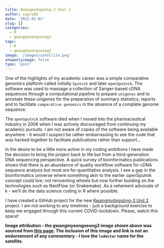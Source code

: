 ```yaml
---
title: Kwangmyŏngsŏng-3 Unit 2
author: sagrudd
date: '2021-01-03'
slug: []
categories:
  - R
  - gwangmyeongseong3
tags:
  - R
  - gwangmyeongseong3
image: '/images/satellite.png'
showonlyimage: false
type: 'post'
---
```


One of the highlights of my academic career was a simple comparative genomics
platform called initially `Sputnik` and later `openSputnik`. The software
was used to massage a collection of Sanger-based cDNA sequences through a
computational pipeline to prepare `unigenes` and to annotate these unigenes for
the preparation of summary statistics, reports and to facilitate `comparative
genomics` in the absence of a complete genome sequence.

The `openSputnik` software died when I moved into the pharmaceutical industry
in 2006 when I was actively discouraged from continuing my academic pursuits. I
am not aware of copies of the software being available anywhere - it would
I suspect be rather embarrassing to see the code that was hacked together to
facilitate publications rather than support...

In the desire to be a little more active in my coding ambitions I have made the
decision to bring the project back to life but from a third-generation DNA
sequencing perspective. A quick survey of bioinformatics publications shows that
there is an abundance of quality workflow software for cDNA sequence analysis
but most are for quantitative analysis. I see a gap in the bioinformatics
universe where something akin to the earlier openSputnik concept could live;
not reinventing wheels but now further building on the technologies such as
NextFlow (or Snakemake). As a vehement advocate of `R` - we'll do the data
science coding in R where possible.  

I have created a GitHub project for the new 
[Kwangmyŏngsŏng-3 Unit 2](https://github.com/sagrudd/gwangmyeongseong3) project.
I am not working to any timelines - just a background exercise to keep me
engaged through this current COVID-lockdown. Please, watch this space!

**Image attribution - the gwangmyeongseong3 image shown above was sourced from
[this page](https://www.globalsecurity.org/wmd/world/dprk/td-2b-mod-4-4th-flighttest.htm).
The inclusion of this image and link is not an endorsement of any commentary -
I love the `lodestar` name for the satellite.**
